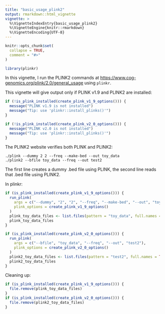 ```yaml
---
title: "basic_usage_plink2"
output: rmarkdown::html_vignette
vignette: >
  %\VignetteIndexEntry{basic_usage_plink2}
  %\VignetteEngine{knitr::rmarkdown}
  %\VignetteEncoding{UTF-8}
---
```


```r
knitr::opts_chunk$set(
  collapse = TRUE,
  comment = "#>"
)
```

```r
library(plinkr)
```

In this vignette, I run the PLINK2
commands at [https://www.cog-genomics.org/plink/2.0/general_usage](https://www.cog-genomics.org/plink/2.0/general_usage) using `plinkr`.

This vignette will give output only if PLINK v1.9 and PLINK2 are installed:

```r
if (!is_plink_installed(create_plink_v1_9_options())) {
  message("PLINK v1.9 is not installed")
  message("Tip: use 'plinkr::install_plinks()'")
}
```

```r
if (!is_plink_installed(create_plink_v2_0_options())) {
  message("PLINK v2.0 is not installed")
  message("Tip: use 'plinkr::install_plinks()'")
}
```

The PLINK2 website verifies both PLINK and PLINK2:

```
./plink --dummy 2 2 --freq --make-bed --out toy_data
./plink2 --bfile toy_data --freq --out test2
```

The first line creates a dummy .bed file using PLINK,
the second line reads that .bed file using PLINK2.

In plinkr:

```r
if (is_plink_installed(create_plink_v1_9_options())) {
  run_plink(
    args = c("--dummy", "2", "2", "--freq", "--make-bed", "--out", "toy_data"),
    plink_options = create_plink_v1_9_options()
  )
  plink_toy_data_files <- list.files(pattern = "toy_data", full.names = TRUE)
  plink_toy_data_files
}
```

```r
if (is_plink_installed(create_plink_v2_0_options())) {
  run_plink(
    args = c("--bfile", "toy_data", "--freq", "--out", "test2"),
    plink_options = create_plink_v2_0_options()
  )
  plink2_toy_data_files <- list.files(pattern = "test2", full.names = TRUE)
  plink2_toy_data_files
}
```

Cleaning up:

```r
if (is_plink_installed(create_plink_v1_9_options())) {
  file.remove(plink_toy_data_files)
}
if (is_plink_installed(create_plink_v2_0_options())) {
  file.remove(plink2_toy_data_files)
}
```

